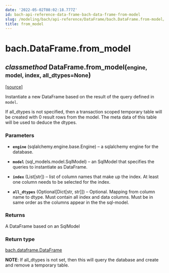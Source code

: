 ```yaml
---
date: '2022-05-02T08:02:18.777Z'
id: bach-api-reference-data-frame-bach-data-frame-from-model
slug: /modeling/bach/api-reference/DataFrame/bach.DataFrame.from-model/
title: from_model
---
```


# bach.DataFrame.from_model

<div class="method">

<h2 class="signature-class"><span class="type-annotation"><em>classmethod</em></span> <span class="additional-name">DataFrame.</span><span class="name">from_model(</span><small class="parameter-list"><span class="parameter" id="engine">engine</span>, <span class="parameter" id="model">model</span>, <span class="parameter" id="index">index</span>, <span class="parameter" id="all_dtypes">all_dtypes=None</span></small>)</h2>


&#8203;<span class="view-source">[[source]](https://github.com/objectiv/objectiv-analytics/blob/main/bach/bach/dataframe.py)</span>

<div class="content">

Instantiate a new DataFrame based on the result of the query defined in `model`.

If all_dtypes is not specified, then a transaction scoped temporary table will be created with
0 result rows from the model. The meta data of this table will be used to deduce the dtypes.


### Parameters

* **`engine`** (sqlalchemy.engine.base.Engine) – a sqlalchemy engine for the database.

* **`model`** (sql_models.model.SqlModel) – an SqlModel that specifies the queries to instantiate as DataFrame.

* **`index`** (List[str]) – list of column names that make up the index. At least one column needs to be
selected for the index.

* **`all_dtypes`** (Optional[Dict[str, str]]) – Optional. Mapping from column name to dtype.
Must contain all index and data columns.
Must be in same order as the columns appear in the the sql-model.



### Returns

A DataFrame based on an SqlModel



### Return type

[bach.dataframe.DataFrame](/docs/modeling/bach/api-reference/DataFrame/bach.DataFrame/#bach.DataFrame)


**NOTE**: If all_dtypes is not set, then this will query the database and create and remove a temporary
table.


</div>

</div>
